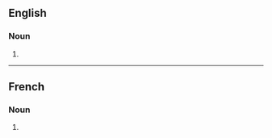 ==English==

===Noun===
{{head|en|noun plural form}}

# {{plural of|zygoma|lang=en}}

----

==French==

===Noun===
{{head|fr|noun plural forms|g=m-p}} 

# {{plural of|zygoma|lang=fr}}